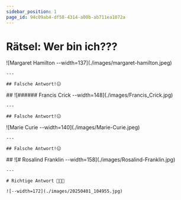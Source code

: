 ```yaml
---
sidebar_position: 1
page_id: 94c09ab4-df58-4314-a00b-ab711ea1072a
---
```



# Rätsel: Wer bin ich???

<AdventureOptions>
  <AdventureOption label="A" nextGuessIn={5}>
    ![Margaret Hamilton --width=137](./images/margaret-hamilton.jpeg)

    ---

    ## Falsche Antwort!😑
  </AdventureOption>

  <AdventureOption label="B" nextGuessIn={5}>
    ## ![###### Francis Crick --width=148](./images/Francis_Crick.jpg)

    ---

    ## Falsche Antwort!😑
  </AdventureOption>

  <AdventureOption label="C" nextGuessIn={5}>
    ![Marie Curie --width=140](./images/Marie-Curie.jpeg)

    ---

    ## Falsche Antwort!😑
  </AdventureOption>

  <AdventureOption label="D" nextGuessIn={5}>
    ## ![# Rosalind Franklin --width=158](./images/Rosalind-Franklin.jpg)

    ---

    # Richtige Antwort 🥳🥳🥳

    ![--width=172](./images/20250401_104955.jpg)
  </AdventureOption>
</AdventureOptions>